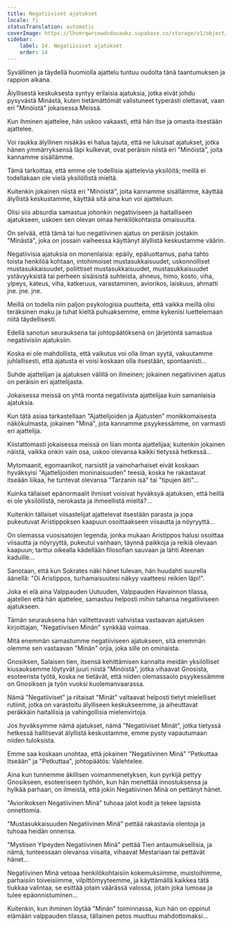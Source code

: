```yaml
---
title: Negatiiviset ajatukset
locale: fi
statusTranslation: automatic
coverImage: https://lhvmrqwrcowdvduuaukz.supabase.co/storage/v1/object/public/strapi-uploads/small_cover-tratado-de-psicologia-revolucionaria.webp-5e15e1cec4e0ebebcde5d7fc7565d8fd.webp
sidebar:
    label: 14. Negatiiviset ajatukset
    order: 14
---
```

Syvällinen ja täydellä huomiolla ajattelu tuntuu oudolta tänä taantumuksen ja rappion aikana.

Älyllisestä keskuksesta syntyy erilaisia ajatuksia, jotka eivät johdu pysyvästä Minästä, kuten tietämättömät valistuneet typerästi olettavat, vaan eri "Minöistä" jokaisessa Meissä.

Kun ihminen ajattelee, hän uskoo vakaasti, että hän itse ja omasta itsestään ajattelee.

Voi raukka älyllinen nisäkäs ei halua tajuta, että ne lukuisat ajatukset, jotka hänen ymmärryksensä läpi kulkevat, ovat peräisin niistä eri "Minöistä", joita kannamme sisällämme.

Tämä tarkoittaa, että emme ole todellisia ajattelevia yksilöitä; meillä ei todellakaan ole vielä yksilöllistä mieltä.

Kuitenkin jokainen niistä eri "Minöistä", joita kannamme sisällämme, käyttää älyllistä keskustamme, käyttää sitä aina kun voi ajatteluun.

Olisi siis absurdia samastua johonkin negatiiviseen ja haitalliseen ajatukseen, uskoen sen olevan omaa henkilökohtaista omaisuutta.

On selvää, että tämä tai tuo negatiivinen ajatus on peräisin jostakin "Minästä", joka on jossain vaiheessa käyttänyt älyllistä keskustamme väärin.

Negatiivisia ajatuksia on monenlaisia: epäily, epäluottamus, paha tahto toista henkilöä kohtaan, intohimoiset mustasukkaisuudet, uskonnolliset mustasukkaisuudet, poliittiset mustasukkaisuudet, mustasukkaisuudet ystävyyksistä tai perheen sisäisistä suhteista, ahneus, himo, kosto, viha, ylpeys, kateus, viha, katkeruus, varastaminen, aviorikos, laiskuus, ahmatti jne. jne. jne.

Meillä on todella niin paljon psykologisia puutteita, että vaikka meillä olisi teräksinen maku ja tuhat kieltä puhuaksemme, emme kykenisi luettelemaan niitä täydellisesti.

Edellä sanotun seurauksena tai johtopäätöksenä on järjetöntä samastua negatiivisiin ajatuksiin.

Koska ei ole mahdollista, että vaikutus voi olla ilman syytä, vakuutamme juhlallisesti, että ajatusta ei voisi koskaan olla itsestään, spontaanisti...

Suhde ajattelijan ja ajatuksen välillä on ilmeinen; jokainen negatiivinen ajatus on peräisin eri ajattelijasta.

Jokaisessa meissä on yhtä monta negatiivista ajattelijaa kuin samanlaisia ajatuksia.

Kun tätä asiaa tarkastellaan "Ajattelijoiden ja Ajatusten" monikkomaisesta näkökulmasta, jokainen "Minä", jota kannamme psyykessämme, on varmasti eri ajattelija.

Kiistattomasti jokaisessa meissä on liian monta ajattelijaa; kuitenkin jokainen näistä, vaikka onkin vain osa, uskoo olevansa kaikki tietyssä hetkessä...

Mytomaanit, egomaanikot, narsistit ja vainoharhaiset eivät koskaan hyväksyisi "Ajattelijoiden moninaisuuden" teesiä, koska he rakastavat itseään liikaa, he tuntevat olevansa "Tarzanin isä" tai "tipujen äiti"...

Kuinka tällaiset epänormaalit ihmiset voisivat hyväksyä ajatuksen, että heillä ei ole yksilöllistä, nerokasta ja ihmeellistä mieltä?...

Kuitenkin tällaiset viisastelijat ajattelevat itsestään parasta ja jopa pukeutuvat Aristippoksen kaapuun osoittaakseen viisautta ja nöyryyttä...

On olemassa vuosisatojen legenda, jonka mukaan Aristippos halusi osoittaa viisautta ja nöyryyttä, pukeutui vanhaan, täynnä paikkoja ja reikiä olevaan kaapuun; tarttui oikealla kädellään filosofian sauvaan ja lähti Ateenan kaduille...

Sanotaan, että kun Sokrates näki hänet tulevan, hän huudahti suurella äänellä: "Oi Aristippos, turhamaisuutesi näkyy vaatteesi reikien läpi!".

Joka ei elä aina Valppauden Uutuuden, Valppauden Havainnon tilassa, ajatellen että hän ajattelee, samastuu helposti mihin tahansa negatiiviseen ajatukseen.

Tämän seurauksena hän valitettavasti vahvistaa vastaavan ajatuksen kirjoittajan, "Negatiivisen Minän" synkkää voimaa.

Mitä enemmän samastumme negatiiviseen ajatukseen, sitä enemmän olemme sen vastaavan "Minän" orjia, joka sille on ominaista.

Gnosiksen, Salaisen tien, itsensä kehittämisen kannalta meidän yksilölliset kiusauksemme löytyvät juuri niistä "Minöistä", jotka vihaavat Gnosista, esoteerista työtä, koska ne tietävät, että niiden olemassaolo psyykessämme on Gnosiksen ja työn vuoksi kuolemanvaarassa.

Nämä "Negatiiviset" ja riitaisat "Minät" valtaavat helposti tietyt mielelliset rutiinit, jotka on varastoitu älylliseen keskukseemme, ja aiheuttavat peräkkäin haitallisia ja vahingollisia mielenvirtoja.

Jos hyväksymme nämä ajatukset, nämä "Negatiiviset Minät", jotka tietyssä hetkessä hallitsevat älyllistä keskustamme, emme pysty vapautumaan niiden tuloksista.

Emme saa koskaan unohtaa, että jokainen "Negatiivinen Minä" "Petkuttaa Itseään" ja "Petkuttaa", johtopäätös: Valehtelee.

Aina kun tunnemme äkillisen voimanmenetyksen, kun pyrkijä pettyy Gnosikseen, esoteeriseen työhön, kun hän menettää innostuksensa ja hylkää parhaan, on ilmeistä, että jokin Negatiivinen Minä on pettänyt hänet.

"Aviorikoksen Negatiivinen Minä" tuhoaa jalot kodit ja tekee lapsista onnettomia.

"Mustasukkaisuuden Negatiivinen Minä" pettää rakastavia olentoja ja tuhoaa heidän onnensa.

"Mystisen Ylpeyden Negatiivinen Minä" pettää Tien antaumuksellisia, ja nämä, tunteessaan olevansa viisaita, vihaavat Mestariaan tai pettävät hänet...

Negatiivinen Minä vetoaa henkilökohtaisiin kokemuksiimme, muistoihimme, parhaisiin toiveisiimme, vilpittömyyteemme, ja käyttämällä kaikkea tätä tiukkaa valintaa, se esittää jotain väärässä valossa, jotain joka lumoaa ja tulee epäonnistuminen...

Kuitenkin, kun ihminen löytää "Minän" toiminnassa, kun hän on oppinut elämään valppauden tilassa, tällainen petos muuttuu mahdottomaksi...

